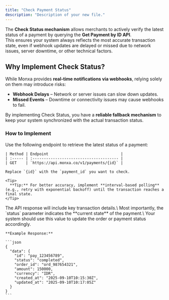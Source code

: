 ```yaml
---
title: "Check Payment Status"
description: "Description of your new file."
---
```


The **Check Status mechanism** allows merchants to actively verify the latest status of a payment by querying the **Get Payment by ID API**.\
This ensures your system always reflects the most accurate transaction state, even if webhook updates are delayed or missed due to network issues, server downtime, or other technical factors.

## Why Implement Check Status?

While Monxa provides **real-time notifications via webhooks**, relying solely on them may introduce risks:

- **Webhook Delays** – Network or server issues can slow down updates.
- **Missed Events** – Downtime or connectivity issues may cause webhooks to fail.

By implementing Check Status, you have a **reliable fallback mechanism** to keep your system synchronized with the actual transaction status.

### How to Implement

<AccordionGroup>
  <Accordion title="Step 1: Call the Get Payment by ID API" iconType="solid">
    Use the following endpoint to retrieve the latest status of a payment:

    | Method | Endpoint                                |
    | :----- | :-------------------------------------- |
    | GET    | `https://api.monxa.co/v1/payments/{id}` |

    Replace `{id}` with the `payment_id` you want to check.

    <Tip>
      **Tip:** For better accuracy, implement **interval-based polling** (e.g., retry with exponential backoff) until the transaction reaches a final state.
    </Tip>
  </Accordion>
  <Accordion title="Step 2: Handle the API Response">
    The API response will include key transaction details.\
    Most importantly, the `status` parameter indicates the **current state** of the payment.\
    Your system should use this value to update the order or payment status accordingly.

    **Example Response:**

    ```json
    {
      "data": {
        "id": "pay_123456789",
        "status": "completed",
        "order_id": "ord_987654321",
        "amount": 150000,
        "currency": "IDR",
        "created_at": "2025-09-10T10:15:30Z",
        "updated_at": "2025-09-10T10:17:05Z"
      }
    }
    ```
  </Accordion>
</AccordionGroup>